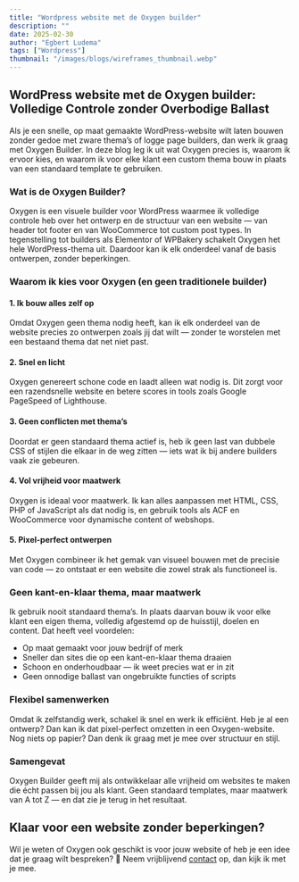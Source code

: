 ```yaml
---
title: "Wordpress website met de Oxygen builder"
description: ""
date: 2025-02-30
author: "Egbert Ludema"
tags: ["Wordpress"]
thumbnail: "/images/blogs/wireframes_thumbnail.webp"
---
```


## WordPress website met de Oxygen builder: Volledige Controle zonder Overbodige Ballast
Als je een snelle, op maat gemaakte WordPress-website wilt laten bouwen zonder gedoe met zware thema’s of logge page builders, dan werk ik graag met Oxygen Builder. In deze blog leg ik uit wat Oxygen precies is, waarom ik ervoor kies, en waarom ik voor elke klant een custom thema bouw in plaats van een standaard template te gebruiken.

### Wat is de Oxygen Builder?
Oxygen is een visuele builder voor WordPress waarmee ik volledige controle heb over het ontwerp en de structuur van een website — van header tot footer en van WooCommerce tot custom post types. In tegenstelling tot builders als Elementor of WPBakery schakelt Oxygen het hele WordPress-thema uit. Daardoor kan ik elk onderdeel vanaf de basis ontwerpen, zonder beperkingen.

### Waarom ik kies voor Oxygen (en geen traditionele builder)
#### 1. Ik bouw alles zelf op
Omdat Oxygen geen thema nodig heeft, kan ik elk onderdeel van de website precies zo ontwerpen zoals jij dat wilt — zonder te worstelen met een bestaand thema dat net niet past.

#### 2. Snel en licht
Oxygen genereert schone code en laadt alleen wat nodig is. Dit zorgt voor een razendsnelle website en betere scores in tools zoals Google PageSpeed of Lighthouse.

#### 3. Geen conflicten met thema’s
Doordat er geen standaard thema actief is, heb ik geen last van dubbele CSS of stijlen die elkaar in de weg zitten — iets wat ik bij andere builders vaak zie gebeuren.

#### 4. Vol vrijheid voor maatwerk
Oxygen is ideaal voor maatwerk. Ik kan alles aanpassen met HTML, CSS, PHP of JavaScript als dat nodig is, en gebruik tools als ACF en WooCommerce voor dynamische content of webshops.

#### 5. Pixel-perfect ontwerpen
Met Oxygen combineer ik het gemak van visueel bouwen met de precisie van code — zo ontstaat er een website die zowel strak als functioneel is.

### Geen kant-en-klaar thema, maar maatwerk
Ik gebruik nooit standaard thema’s. In plaats daarvan bouw ik voor elke klant een eigen thema, volledig afgestemd op de huisstijl, doelen en content. Dat heeft veel voordelen:
- Op maat gemaakt voor jouw bedrijf of merk
- Sneller dan sites die op een kant-en-klaar thema draaien
- Schoon en onderhoudbaar — ik weet precies wat er in zit
- Geen onnodige ballast van ongebruikte functies of scripts

### Flexibel samenwerken
Omdat ik zelfstandig werk, schakel ik snel en werk ik efficiënt. Heb je al een ontwerp? Dan kan ik dat pixel-perfect omzetten in een Oxygen-website. Nog niets op papier? Dan denk ik graag met je mee over structuur en stijl.

### Samengevat
Oxygen Builder geeft mij als ontwikkelaar alle vrijheid om websites te maken die écht passen bij jou als klant. Geen standaard templates, maar maatwerk van A tot Z — en dat zie je terug in het resultaat.

## Klaar voor een website zonder beperkingen?
Wil je weten of Oxygen ook geschikt is voor jouw website of heb je een idee dat je graag wilt bespreken?
📩 Neem vrijblijvend [contact](/contact) op, dan kijk ik met je mee.